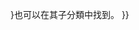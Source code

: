 {{cmbox
|type=notice
|text=為了方便管理，'''全部的'''{{{1}}}皆收錄在本分類中。所收錄的全部{{{2|{{{1}}}}}}也可以在其子分類中找到。
}}<noinclude>
{{Documentation}}
</noinclude>